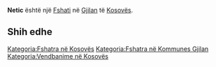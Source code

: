 {{Fshat në Kosovës
 | Emri                = Netic
 | EmriAlt                = Netic,Нетиц
 | Emri (Rasa dhanore) = 
 | Figura              = 
 | Shteti              = Kosovës
 | Komuna              = Gjilan
 | Kodi postar         = 
 | Sipërfaqja          = 

 | Popullsia           = 

 | Regj. i popullsisë  = 
 | Dend. e popullsisë  = 
 | Faqja zyrtare       = 
 <!--- Koordinatat ----> 
 | Gjerësia            = 42.47389
 | Gjatësia            = 20.45806
 | Lartësia            = 
}}
'''Netic''' është një [[Fshati]] në [[Gjilan]] të [[Kosovës]].

<!-- == Gjeografia == -->
<!-- == Historia == -->
<!-- == Demografia == -->
== Shih edhe ==
{{Komuna Gjilan}}
{{Kosovo-Administrata-Cung}}

[[Kategoria:Fshatra në Kosovës]]
[[Kategoria:Fshatra në Kommunes Gjilan]]
[[Kategoria:Vendbanime në Kosovës]]